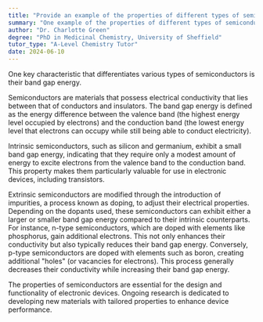 ```yaml
---
title: "Provide an example of the properties of different types of semiconductors"
summary: "One example of the properties of different types of semiconductors is their band gap energy."
author: "Dr. Charlotte Green"
degree: "PhD in Medicinal Chemistry, University of Sheffield"
tutor_type: "A-Level Chemistry Tutor"
date: 2024-06-10
---
```


One key characteristic that differentiates various types of semiconductors is their band gap energy.

Semiconductors are materials that possess electrical conductivity that lies between that of conductors and insulators. The band gap energy is defined as the energy difference between the valence band (the highest energy level occupied by electrons) and the conduction band (the lowest energy level that electrons can occupy while still being able to conduct electricity).

Intrinsic semiconductors, such as silicon and germanium, exhibit a small band gap energy, indicating that they require only a modest amount of energy to excite electrons from the valence band to the conduction band. This property makes them particularly valuable for use in electronic devices, including transistors.

Extrinsic semiconductors are modified through the introduction of impurities, a process known as doping, to adjust their electrical properties. Depending on the dopants used, these semiconductors can exhibit either a larger or smaller band gap energy compared to their intrinsic counterparts. For instance, n-type semiconductors, which are doped with elements like phosphorus, gain additional electrons. This not only enhances their conductivity but also typically reduces their band gap energy. Conversely, p-type semiconductors are doped with elements such as boron, creating additional "holes" (or vacancies for electrons). This process generally decreases their conductivity while increasing their band gap energy.

The properties of semiconductors are essential for the design and functionality of electronic devices. Ongoing research is dedicated to developing new materials with tailored properties to enhance device performance.
    